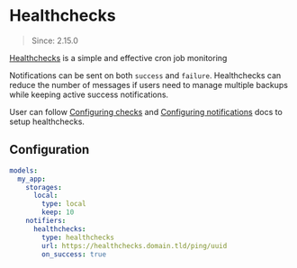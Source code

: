 # Healthchecks

> Since: 2.15.0

[Healthchecks](https://healthchecks.io/) is a simple and effective cron job monitoring

Notifications can be sent on both `success` and `failure`. Healthchecks can reduce the number of messages if users
need to manage multiple backups while keeping active success notifications.

User can follow [Configuring checks](https://healthchecks.io/docs/configuring_checks/) and
[Configuring notifications](https://healthchecks.io/docs/configuring_notifications/) docs to setup healthchecks.

## Configuration

```yml
models:
  my_app:
    storages:
      local:
        type: local
        keep: 10
    notifiers:
      healthchecks:
        type: healthchecks
        url: https://healthchecks.domain.tld/ping/uuid
        on_success: true
```
